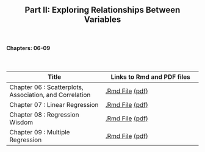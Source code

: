 <h2>
<center>
Part II: Exploring Relationships Between Variables
</center>
</h2>


</br>
<h4><right>Chapters: 06-09</right></h4>
</br>

Title  | Links to Rmd and PDF files
------------- | -------------
Chapter 06 : Scatterplots, Association, and Correlation | <a href='chapterfiles/Chapter06.Rmd'>.Rmd File</a> <a href='chapterfiles/Chapter06.pdf'>(pdf)</a>
Chapter 07 : Linear Regression | <a href='chapterfiles/Chapter07.Rmd'>.Rmd File</a> <a href='chapterfiles/Chapter07.pdf'>(pdf)</a>
Chapter 08 : Regression Wisdom | <a href='chapterfiles/Chapter08.Rmd'>.Rmd File</a> <a href='chapterfiles/Chapter08.pdf'>(pdf)</a>
Chapter 09 : Multiple Regression | <a href='chapterfiles/Chapter09.Rmd'>.Rmd File</a> <a href='chapterfiles/Chapter09.pdf'>(pdf)</a>
